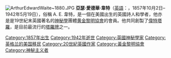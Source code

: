 {{expand|time=2016-07-15T04:01:59+00:00}}
{{unreferenced|time=2016-07-15T04:01:59+00:00}}
[[File:ArthurEdwardWaite~1880.JPG|thumb]]
'''亞瑟·愛德華·韋特'''（[[英語|英語]]：{{lang|en|Arthur Edward Waite}}，1857年10月2日–1942年5月19日），俗稱 A. E. 韋特，是一個在美國出生的英國詩人和學者，他亦是是19世紀末英國著名的[[神秘學|神秘學]]團體[[黄金黎明協會|黄金黎明協會]]的會員。他共同創製了[[偉特塔羅|偉特塔羅]]，是目前最流行的[[塔羅牌|塔羅牌]]之一。

[[Category:1857年出生|Category:1857年出生]]
[[Category:1942年逝世|Category:1942年逝世]]
[[Category:英國神秘學家|Category:英國神秘學家]]
[[Category:英格兰的美国移民|Category:英格兰的美国移民]]
[[Category:20世紀英國作家|Category:20世紀英國作家]]
[[Category:黃金黎明協會|Category:黃金黎明協會]]
[[Category:神秘主义者|Category:神秘主义者]]